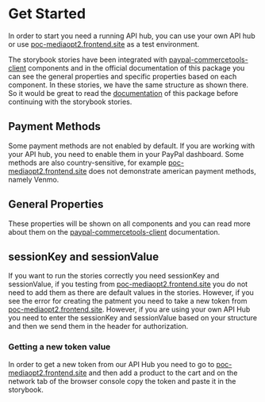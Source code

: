 
<Meta title="Welcome" />

# Get Started

In order to start you need a running API hub, you can use your own API hub or use [poc-mediaopt2.frontend.site](https://poc-mediaopt2.frontend.site/) as a test environment.

The storybook stories have been integrated with [paypal-commercetools-client](https://www.npmjs.com/package/paypal-commercetools-client) components and in the official documentation of this package you can see the general properties and specific properties based on each component. In these stories, we have the same structure as shown there. So it would be great to read the [documentation](https://www.npmjs.com/package/paypal-commercetools-client) of this package before continuing with the storybook stories.

## Payment Methods

Some payment methods are not enabled by default. If you are working with your API hub, you need to enable them in your PayPal dashboard. Some methods are also country-sensitive, for example [poc-mediaopt2.frontend.site](https://poc-mediaopt2.frontend.site/) does not demonstrate american payment methods, namely Venmo.

## General Properties

These properties will be shown on all components and you can read more about them on the [paypal-commercetools-client](https://www.npmjs.com/package/paypal-commercetools-client) documentation.

## sessionKey and sessionValue

If you want to run the stories correctly you need sessionKey and sessionValue, if you testing from [poc-mediaopt2.frontend.site](https://poc-mediaopt2.frontend.site/) you do not need to add them as there are default values in the stories. However, if you see the error for creating the patment you need to take a new token from [poc-mediaopt2.frontend.site](https://poc-mediaopt2.frontend.site/). However, if you are using your own API Hub you need to enter the sessionKey and sessionValue based on your structure and then we send them in the header for authorization.

### Getting a new token value

In order to get a new token from our API Hub you need to go to [poc-mediaopt2.frontend.site](https://poc-mediaopt2.frontend.site/) and then add a product to the cart and on the network tab of the browser console copy the token and paste it in the storybook.
